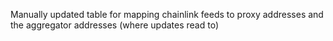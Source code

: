 Manually updated table for mapping chainlink feeds to proxy addresses and the aggregator addresses (where updates read to)
